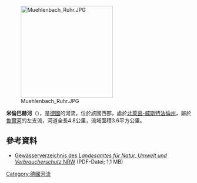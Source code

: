 {{Onesource|time=2020-08-10T06:00:16+00:00}}
{{Coord|51|23|47.6|N|8|6|27.9|E|display=title}}

[[Image:Muehlenbach_Ruhr.JPG|250px]]

'''米倫巴赫河'''（{{lang-de|Mühlenbach}}），是[[德國|德國]]的河流，位於該國西部，處於[[北萊茵-威斯特法倫州|北萊茵-威斯特法倫州]]，屬於[[魯爾河|魯爾河]]的左支流，河道全長4.8公里，流域面積3.6平方公里。

==參考資料==
* [http://www.lanuv.nrw.de/fileadmin/lanuv/wasser/pdf/Gewaesserverzeichnis%20GSK3C.xls  Gewässerverzeichnis des ''Landesamtes für Natur, Umwelt und Verbraucherschutz'' NRW] {{Wayback|url=http://www.lanuv.nrw.de/fileadmin/lanuv/wasser/pdf/Gewaesserverzeichnis%20GSK3C.xls |date=20190808033656 }} (PDF-Datei; 1,1 MB)

{{Germany-geo-stub}}
[[Category:德國河流|Category:德國河流]]